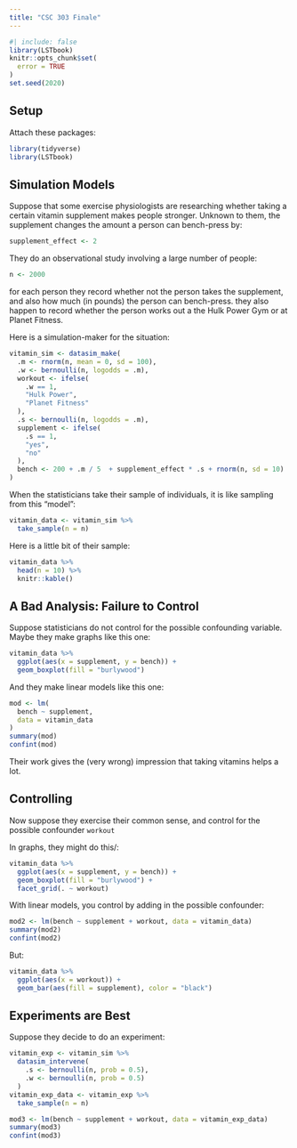 ```yaml
---
title: "CSC 303 Finale"
---
```


```r
#| include: false
library(LSTbook)
knitr::opts_chunk$set(
  error = TRUE
)
set.seed(2020)
```

## Setup

Attach these packages:

```r
library(tidyverse)
library(LSTbook)
```

## Simulation Models


Suppose that some exercise physiologists are researching whether taking a certain vitamin supplement makes people stronger.  Unknown to them, the supplement changes the amount a person can bench-press by:

```r
supplement_effect <- 2
```


They do an observational study involving a large number of people:

```r
n <- 2000
```

for each person they record whether not the person takes the supplement, and also how much (in pounds) the person can bench-press.  they also happen to record whether the person works out a the Hulk Power Gym or at Planet Fitness.

Here is a simulation-maker for the situation:


```r
vitamin_sim <- datasim_make(
  .m <- rnorm(n, mean = 0, sd = 100),
  .w <- bernoulli(n, logodds = .m),
  workout <- ifelse(
    .w == 1,
    "Hulk Power",
    "Planet Fitness"
  ),
  .s <- bernoulli(n, logodds = .m),
  supplement <- ifelse(
    .s == 1,
    "yes",
    "no"
  ),
  bench <- 200 + .m / 5  + supplement_effect * .s + rnorm(n, sd = 10)
)
```

When the statisticians take their sample of individuals, it is like sampling from this "model":

```r
vitamin_data <- vitamin_sim %>% 
  take_sample(n = n)
```

Here is a little bit of their sample:

```r
vitamin_data %>% 
  head(n = 10) %>% 
  knitr::kable()
```

## A Bad Analysis:  Failure to Control

Suppose statisticians do not control for the possible confounding variable.  Maybe they make graphs like this one:

```r
vitamin_data %>% 
  ggplot(aes(x = supplement, y = bench)) +
  geom_boxplot(fill = "burlywood")
```

And they make linear models like this one:


```r
mod <- lm(
  bench ~ supplement,
  data = vitamin_data
)
summary(mod)
confint(mod)
```

Their work gives the (very wrong) impression that taking vitamins helps a lot.

## Controlling

Now suppose they exercise their common sense, and control for the possible confounder `workout`

In graphs, they might do this/:

```r
vitamin_data %>% 
  ggplot(aes(x = supplement, y = bench)) +
  geom_boxplot(fill = "burlywood") +
  facet_grid(. ~ workout)
```
With linear models, you control by adding in the possible confounder:

```r
mod2 <- lm(bench ~ supplement + workout, data = vitamin_data)
summary(mod2)
confint(mod2)
```

But:

```r
vitamin_data %>% 
  ggplot(aes(x = workout)) +
  geom_bar(aes(fill = supplement), color = "black")
```


## Experiments are Best

Suppose they decide to do an experiment:

```r
vitamin_exp <- vitamin_sim %>% 
  datasim_intervene(
    .s <- bernoulli(n, prob = 0.5),
    .w <- bernoulli(n, prob = 0.5)
  )
vitamin_exp_data <- vitamin_exp %>% 
  take_sample(n = n)
```

```r
mod3 <- lm(bench ~ supplement + workout, data = vitamin_exp_data)
summary(mod3)
confint(mod3)
```


